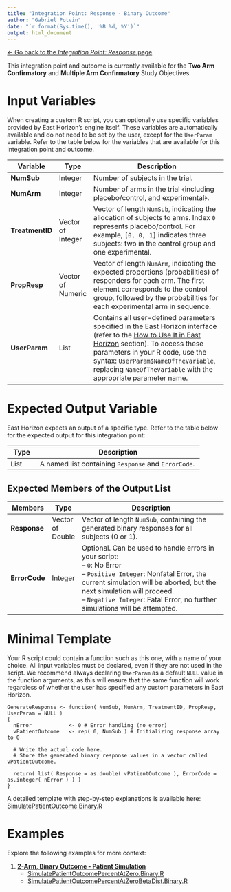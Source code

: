 ```yaml
---
title: "Integration Point: Response - Binary Outcome"
author: "Gabriel Potvin"
date: "`r format(Sys.time(), '%B %d, %Y')`"
output: html_document
---
```


[$\leftarrow$ Go back to the *Integration Point: Response* page](IntegrationPointResponse.html)

This integration point and outcome is currently available for the **Two Arm Confirmatory** and **Multiple Arm Confirmatory** Study Objectives.

# Input Variables

When creating a custom R script, you can optionally use specific variables provided by East Horizon's engine itself. These variables are automatically available and do not need to be set by the user, except for the `UserParam` variable. Refer to the table below for the variables that are available for this integration point and outcome.

| **Variable**   | **Type** | **Description**                                                                 |
|----------------|--------------|---------------------------------------------------------------------------------|
|**NumSub**|Integer|Number of subjects in the trial.|
|**NumArm**|Integer|Number of arms in the trial ﴾including placebo/control, and experimental﴿.|
|**TreatmentID**|Vector of Integer|Vector of length `NumSub`, indicating the allocation of subjects to arms. Index `0` represents placebo/control. For example, `[0, 0, 1]` indicates three subjects: two in the control group and one experimental. |
|**PropResp**|Vector of Numeric|Vector of length `NumArm`, indicating the expected proportions (probabilities) of responders for each arm. The first element corresponds to the control group, followed by the probabilities for each experimental arm in sequence.|
| **UserParam**  | List     | Contains all user-defined parameters specified in the East Horizon interface (refer to the [How to Use It in East Horizon](IntegrationPointResponse.html#how-to-use-it-in-east-horizon) section). To access these parameters in your R code, use the syntax: `UserParam$NameOfTheVariable`, replacing `NameOfTheVariable` with the appropriate parameter name. |

# Expected Output Variable

East Horizon expects an output of a specific type. Refer to the table below for the expected output for this integration point:

| **Type**  | **Description**                                                                                  |
|------------------|--------------------------------------------------------------------------------------------------|
| List  | A named list containing `Response` and `ErrorCode`.                    |

## Expected Members of the Output List

| **Members**     | **Type**  | **Description**                                                                                  |
|----------------|--------------|---------------------------------------------------------------------------------|
| **Response**   | Vector of Double  | Vector of length `NumSub`, containing the generated binary responses for all subjects (0 or 1).|
| **ErrorCode**   | Integer  | Optional. Can be used to handle errors in your script:<br>– `0`: No Error<br> – `Positive Integer`: Nonfatal Error, the current simulation will be aborted, but the next simulation will proceed.<br>– `Negative Integer`: Fatal Error, no further simulations will be attempted.                  |

# Minimal Template

Your R script could contain a function such as this one, with a name of your choice. All input variables must be declared, even if they are not used in the script. We recommend always declaring `UserParam` as a default `NULL` value in the function arguments, as this will ensure that the same function will work regardless of whether the user has specified any custom parameters in East Horizon.

```
GenerateResponse <- function( NumSub, NumArm, TreatmentID, PropResp, UserParam = NULL )
{
  nError        	<- 0 # Error handling (no error)
  vPatientOutcome 	<- rep( 0, NumSub ) # Initializing response array to 0	
  
  # Write the actual code here.
  # Store the generated binary response values in a vector called vPatientOutcome.

  return( list( Response = as.double( vPatientOutcome ), ErrorCode = as.integer( nError ) ) )
}
```

A detailed template with step-by-step explanations is available here: [SimulatePatientOutcome.Binary.R](https://github.com/Cytel-Inc/CyneRgy/blob/main/inst/Templates/SimulatePatientOutcome.Binary.R) 

# Examples

Explore the following examples for more context:

1. [**2-Arm, Binary Outcome - Patient Simulation**](2ArmBinaryOutcomePatientSimulation.html)
    - [SimulatePatientOutcomePercentAtZero.Binary.R](https://github.com/Cytel-Inc/CyneRgy/blob/main/inst/Examples/2ArmBinaryOutcomePatientSimulation/RCode/SimulatePatientOutcomePercentAtZero.Binary.R)
    - [SimulatePatientOutcomePercentAtZeroBetaDist.Binary.R](https://github.com/Cytel-Inc/CyneRgy/blob/main/inst/Examples/2ArmBinaryOutcomePatientSimulation/RCode/SimulatePatientOutcomePercentAtZeroBetaDist.Binary.R)
